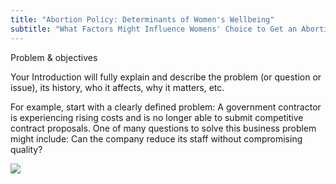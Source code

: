```yaml
---
title: "Abortion Policy: Determinants of Women's Wellbeing"
subtitle: "What Factors Might Influence Womens' Choice to Get an Abortion?"
---
```


Problem & objectives

Your Introduction will fully explain and describe the problem (or question or issue), its history, who it affects, why it matters, etc.

For example, start with a clearly defined problem: A government contractor is experiencing rising costs and is no longer able to submit competitive contract proposals. One of many questions to solve this business problem might include: Can the company reduce its staff without compromising quality?

![](images/policy_map.png)